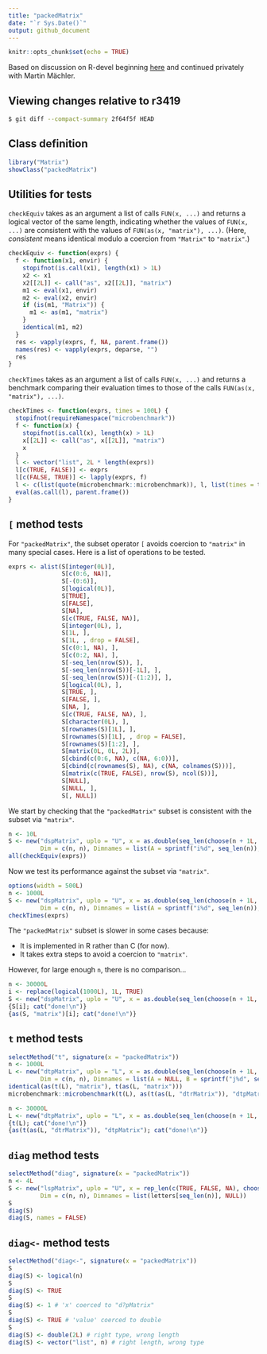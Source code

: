 ```yaml
---
title: "packedMatrix"
date: "`r Sys.Date()`"
output: github_document
---
```


```r
knitr::opts_chunk$set(echo = TRUE)
```

Based on discussion on R-devel beginning
[here](https://stat.ethz.ch/pipermail/r-devel/2021-November/081261.html)
and continued privately with Martin Mächler.

## Viewing changes relative to r3419

```bash
$ git diff --compact-summary 2f64f5f HEAD
```

## Class definition

```r
library("Matrix")
showClass("packedMatrix")
```

## Utilities for tests

`checkEquiv` takes as an argument a list of calls `FUN(x, ...)` 
and returns a logical vector of the same length, indicating whether 
the values of `FUN(x, ...)` are consistent with the values of
`FUN(as(x, "matrix"), ...)`. (Here, _consistent_ means identical 
modulo a coercion from `"Matrix"` to `"matrix"`.)

```r
checkEquiv <- function(exprs) {
  f <- function(x1, envir) {
    stopifnot(is.call(x1), length(x1) > 1L)
    x2 <- x1
    x2[[2L]] <- call("as", x2[[2L]], "matrix") 
    m1 <- eval(x1, envir)
    m2 <- eval(x2, envir)
    if (is(m1, "Matrix")) {
      m1 <- as(m1, "matrix")
    }
    identical(m1, m2)
  }
  res <- vapply(exprs, f, NA, parent.frame())
  names(res) <- vapply(exprs, deparse, "")
  res
}
```

`checkTimes` takes as an argument a list of calls `FUN(x, ...)` 
and returns a benchmark comparing their evaluation times to
those of the calls `FUN(as(x, "matrix"), ...)`.

```r
checkTimes <- function(exprs, times = 100L) {
  stopifnot(requireNamespace("microbenchmark"))
  f <- function(x) {
    stopifnot(is.call(x), length(x) > 1L)
    x[[2L]] <- call("as", x[[2L]], "matrix")
    x
  }
  l <- vector("list", 2L * length(exprs))
  l[c(TRUE, FALSE)] <- exprs
  l[c(FALSE, TRUE)] <- lapply(exprs, f)
  l <- c(list(quote(microbenchmark::microbenchmark)), l, list(times = times))
  eval(as.call(l), parent.frame())
}
```

## `[` method tests

For `"packedMatrix"`, the subset operator ```[``` avoids coercion 
to `"matrix"` in many special cases. Here is a list of operations
to be tested.

```r
exprs <- alist(S[integer(0L)],
               S[c(0:6, NA)],
               S[-(0:6)],
               S[logical(0L)],
               S[TRUE],
               S[FALSE],
               S[NA],
               S[c(TRUE, FALSE, NA)],
               S[integer(0L), ],
               S[1L, ],
               S[1L, , drop = FALSE],
               S[c(0:1, NA), ],
               S[c(0:2, NA), ],
               S[-seq_len(nrow(S)), ],
               S[-seq_len(nrow(S))[-1L], ],
               S[-seq_len(nrow(S))[-(1:2)], ],
               S[logical(0L), ],
               S[TRUE, ],
               S[FALSE, ],
               S[NA, ],
               S[c(TRUE, FALSE, NA), ],
               S[character(0L), ],
               S[rownames(S)[1L], ],
               S[rownames(S)[1L], , drop = FALSE],
               S[rownames(S)[1:2], ],
               S[matrix(0L, 0L, 2L)],
               S[cbind(c(0:6, NA), c(NA, 6:0))],
               S[cbind(c(rownames(S), NA), c(NA, colnames(S)))],
               S[matrix(c(TRUE, FALSE), nrow(S), ncol(S))],
               S[NULL],
               S[NULL, ],
               S[, NULL])
```

We start by checking that the `"packedMatrix"` subset is consistent
with the subset via `"matrix"`.

```r
n <- 10L
S <- new("dspMatrix", uplo = "U", x = as.double(seq_len(choose(n + 1L, 2L))),
         Dim = c(n, n), Dimnames = list(A = sprintf("i%d", seq_len(n)), B = NULL))
all(checkEquiv(exprs))
```

Now we test its performance against the subset via `"matrix"`.

```r
options(width = 500L)
n <- 1000L
S <- new("dspMatrix", uplo = "U", x = as.double(seq_len(choose(n + 1L, 2L))),
         Dim = c(n, n), Dimnames = list(A = sprintf("i%d", seq_len(n)), B = NULL))
checkTimes(exprs)
```

The `"packedMatrix"` subset is slower in some cases because:

* It is implemented in R rather than C (for now).
* It takes extra steps to avoid a coercion to `"matrix"`.

However, for large enough `n`, there is no comparison...

```r
n <- 30000L
i <- replace(logical(1000L), 1L, TRUE)
S <- new("dspMatrix", uplo = "U", x = as.double(seq_len(choose(n + 1L, 2L))), Dim = c(n, n))
{S[i]; cat("done!\n")}
{as(S, "matrix")[i]; cat("done!\n")}
```

## `t` method tests

```r
selectMethod("t", signature(x = "packedMatrix"))
n <- 1000L
L <- new("dtpMatrix", uplo = "L", x = as.double(seq_len(choose(n + 1L, 2L))), 
         Dim = c(n, n), Dimnames = list(A = NULL, B = sprintf("j%d", seq_len(n))))
identical(as(t(L), "matrix"), t(as(L, "matrix")))
microbenchmark::microbenchmark(t(L), as(t(as(L, "dtrMatrix")), "dtpMatrix"))
```
```r
n <- 30000L
L <- new("dtpMatrix", uplo = "L", x = as.double(seq_len(choose(n + 1L, 2L))), Dim = c(n, n))
{t(L); cat("done!\n")}
{as(t(as(L, "dtrMatrix")), "dtpMatrix"); cat("done!\n")}
```

## `diag` method tests

```r
selectMethod("diag", signature(x = "packedMatrix"))
n <- 4L
S <- new("lspMatrix", uplo = "U", x = rep_len(c(TRUE, FALSE, NA), choose(n + 1L, 2L)),
         Dim = c(n, n), Dimnames = list(letters[seq_len(n)], NULL))
S
diag(S)
diag(S, names = FALSE)
```

## `diag<-` method tests

```r
selectMethod("diag<-", signature(x = "packedMatrix"))
S
diag(S) <- logical(n)
S
diag(S) <- TRUE
S
diag(S) <- 1 # 'x' coerced to "d?pMatrix"
S
diag(S) <- TRUE # 'value' coerced to double
S
diag(S) <- double(2L) # right type, wrong length
diag(S) <- vector("list", n) # right length, wrong type
```
